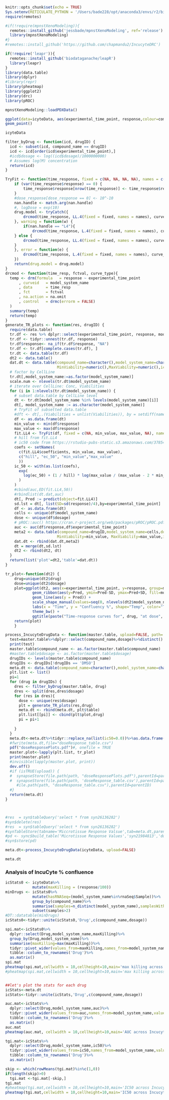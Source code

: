 ```r
knitr::opts_chunk$set(echo = TRUE)
Sys.setenv(RETICULATE_PYTHON = '/Users/bade228/opt/anaconda3/envs/r2/bin/python3')
require(remotes)

#if(!require(mpnstXenoModeling)){
  remotes::install_github('jessbade/mpnstXenoModeling', ref='release')
  library(mpnstXenoModeling)
#}
#remotes::install_github('https://github.com/chapmandu2/IncucyteDRC')

if(!require('leapr')){
  remotes::install_github('biodataganache/leapR')
  library(leapr)
}
library(data.table)
library(dplyr)
#library(repr)
library(pheatmap)
library(ggplot2)
library(drc)
library(pROC)
```

```r
mpnstXenoModeling::loadPDXData()
```

```r
ggplot(data=icyteData, aes(experimental_time_point, response,colour=compound_name,shape=model_system_name)) +
geom_point()
```

```r
icyteData
```

```r
filter_byDrug <- function(icd, drugID) {
  icd <- subset(icd, compound_name == drugID)
  icd <- icd[order(icd$experimental_time_point),]
  #icd$dosage <- log((icd$dosage)/1000000000)
  # Assumes log(M) concentration
  return(icd)
}

TryFit <- function(time_response, fixed = c(NA, NA, NA, NA), names = c(NA, NA, NA, NA), nan.handle = c("LL4", "L4"), curve_type){
    if (var(time_response$response) == 0) {
        time_response$response[nrow(time_response)] <- time_response$response[nrow(time_response)] + 10^-10
    }
    #dose_response[dose_response == 0] <- 10^-10
    nan.handle <- match.arg(nan.handle)
    #, logDose = exp(10)
    drug.model <- tryCatch({
        drcmod(time_response, LL.4(fixed = fixed, names = names), curve_type)
    }, warning = function(w) {
        if(nan.handle == "L4"){
            drcmod(time_response, L.4(fixed = fixed, names = names), curve_type)
    } else {
        drcmod(time_response, LL.4(fixed = fixed, names = names), curve_type)
    }
    }, error = function(e) {
        drcmod(time_response, L.4(fixed = fixed, names = names), curve_type)
    })
    return(drug.model = drug.model)
}
drcmod <- function(time_resp, fctval, curve_type){
  temp <- drm(formula   = response ~ experimental_time_point
      , curveid   = model_system_name
      , data      = time_resp
      , fct       = fctval
      , na.action = na.omit
      , control   = drmc(errorm = FALSE)
  )
  summary(temp)
  return(temp)
}
generate_TR_plots <- function(res, drugID) {
  require(data.table)
  tr.df <- res %>% dplyr::select(experimental_time_point, response, model_system_name, dosage) #%>% setDT()
  tr.df <- tidyr::unnest(tr.df, response)
  tr.df$response<- na_if(tr.df$response, "NA")
  tr.df <- tr.df[complete.cases(tr.df), ]
  tr.dt <- data.table(tr.df)
  dt2 <- data.table()
  dat.dt <- data.table(compound_name=character(),model_system_name=character(),dosage=numeric(),Hill=numeric(),ec50=numeric(),
                       MinViability=numeric(),MaxViability=numeric(),ic50=numeric(),auc=numeric())
  # factor by CellLine
  tr.dt[,model_system_name:=as.factor(model_system_name)]
  scale.num <- nlevels(tr.dt$model_system_name)
  # iterate over CellLine: Conc, Viabilities
  for (i in 1:nlevels(tr.dt$model_system_name)) {
    # subset data.table by CellLine level
    dt <- tr.dt[model_system_name %in% levels(model_system_name)[i]]
    dt[, model_system_name := as.character(model_system_name)]
    # TryFit of subsetted data.table
    #dft <- dt[,.(Viabilities = unlist(Viabilities)), by = setdiff(names(dt), 'Viabilities')]
    df <- as.data.frame(dt)
    min_value <- min(df$response)
    max_value <- max(df$response)
    fit.LL4 <- TryFit(df, fixed = c(NA, min_value, max_value, NA), names = c("hill", "min_value", "max_value", "ec_50"), nan.handle = "L4", "model_system_name")
    # hill from fit.LL4
    # ic50 code from https://rstudio-pubs-static.s3.amazonaws.com/378543_5b5bda32bf0541a485ccc49efbea680a.html
    coefs <- setNames(
      c(fit.LL4$coefficients, min_value, max_value),
      c("hill", "ec_50", "min_value","max_value"
      ))
    ic_50 <- with(as.list(coefs),
      exp(
        log(ec_50) + (1 / hill) * log(max_value / (max_value - 2 * min_value)) #log(ec_50)
      )
    )
    #cbind(auc,ED(fit.LL4,50))
    #rbindlist(dt.dat,auc)
    dt[, Pred := predict(object=fit.LL4)]
    sd.lst = dt[, list(SD=sd(response)/4),by=experimental_time_point]
    df <- as.data.frame(dt)
    cells <- unique(df$model_system_name)
    dose <- unique(df$dosage)
    # pROC::auc() https://cran.r-project.org/web/packages/pROC/pROC.pdf
    auc <- auc(df$response,df$experimental_time_point)
    meta2 <- data.table(compound_name=drugID,model_system_name=cells,dosage=dose,Hill=coefs['hill'],ec50=coefs['ec_50'],
                       MinViability=min_value, MaxViability=max_value,ic50=ic_50,auc=as.numeric(auc))
    dat.dt <- rbind(dat.dt,meta2)
    dt = merge(dt,sd.lst)
    dt2 <- rbind(dt2, dt)
  }
  return(list('plot'=dt2,'table'=dat.dt))
}

tr_plot<-function(dt2) {
    drug=unique(dt2$drug)
    dose=unique(dt2$dosage)
    plot=ggplot(dt2, aes(x=experimental_time_point, y=response, group=model_system_name, color=model_system_name)) + #, shape=model_system_name
            geom_ribbon(aes(y=Pred, ymin=Pred-SD, ymax=Pred+SD, fill=model_system_name), alpha=0.2, color=NA) +
            geom_line(aes(y = Pred)) +
            scale_shape_manual(values=seq(0, nlevels(dt2$model_system_name))) +
            labs(x = "Time", y = "Confluency %", shape="Temp", color="Temp") +
            theme_bw() +
            ggtitle(paste("Time-response curves for", drug, "at dose", dose, "nM"))
    return(plot)
    }
```

```r
process_IncucyteDrugData <- function(master.table, upload=FALSE, path='.', parentID=NULL){
  test=master.table%>%dplyr::select(compound_name,dosage)%>%distinct()
  print(test)
  master.table$compound_name <- as.factor(master.table$compound_name)
  #master.table$dosage <- as.factor(master.table$dosage)
  drugIDs <- levels(master.table$compound_name)
  drugIDs <- drugIDs[!drugIDs == 'DMSO']
  meta.dt <- data.table(compound_name=character(),model_system_name=character(),dosage=numeric(),Hill=numeric(),ec50=numeric(),MinViability=numeric(),MaxViability=numeric(),ic50=numeric(),auc=numeric())
  plt.list <- list()
  pi=1
  for (drug in drugIDs) {
    dres <- filter_byDrug(master.table, drug)
    dres <- split(dres,dres$dosage)
    for (res in dres){
      dose <- unique(res$dosage)
      plt = generate_TR_plots(res,drug)
      meta.dt <- rbind(meta.dt, plt$table)
      plt.list[[pi]] <- cbind(plt$plot,drug)
      pi = pi+1
      
    }
  }
  meta.dt<-meta.dt%>%tidyr::replace_na(list(ic50=0.0))%>%as.data.frame()
  #fwrite(meta.dt,file="doseResponse_table.csv")
  pdf("doseResponsePlots.pdf")#, onefile = TRUE
  master.plot<-lapply(plt.list, tr_plot)
  print(master.plot)
  #invisible(lapply(master.plot, print))
  dev.off()
  #if (isTRUE(upload)) {
  #  synapseStore(file.path(path, "doseResponsePlots.pdf"),parentId=parentID)
  #  synapseStore(file.path(path, 'doseResponse_table.csv'),parentId=parentID)
     #ile.path(path, "doseResponse_table.csv"),parentId=parentID)
  #}
  return(meta.dt)
}



#res  = syn$tableQuery('select * from syn26136282')
#syn$delete(res)
#res  = syn$tableQuery('select * from syn26136282')
#synTableStore(tabname='Miccrotissue Response Valsue',tab=meta.dt,parentId='syn21984813')
#pd <- sync$build_table('Microtissue Response Values','syn21984813','doseResponse_table.csv')
#syn$store(pd)
```

```r
meta.dt<-process_IncucyteDrugData(icyteData, upload=FALSE)
```

```r
meta.dt
```

### Analysis of IncuCyte % confluence

```r
icStats0 <- icyteData%>%
            mutate(maxKilling = (response/100))
minDrugs <- icStats0%>%
            mutate(hasRNASeq=(model_system_name%in%rnaSeq$Sample))%>%
            group_by(compound_name)%>%
            summarise(samples=n_distinct(model_system_name),samplesWithRNA=count(hasRNASeq==TRUE))%>%
            subset(samples>2)
#DT::datatable(minDrugs)
icStats0<-tidyr::unite(icStats0,'Drug',c(compound_name,dosage))
```

```r
spi.mat<-icStats0%>%
  dplyr::select(Drug,model_system_name,maxKilling)%>%
  group_by(Drug,model_system_name)%>%
  summarise(maxKilling=max(maxKilling))%>%
  tidyr::pivot_wider(values_from=maxKilling,names_from=model_system_name,values_fill=list(maxKilling=0))%>%
  tibble::column_to_rownames('Drug')%>%
  as.matrix()
spi.mat
pheatmap(spi.mat,cellwidth = 10,cellheight=10,main='max killing across Incucyte data')
#pheatmap(spi.mat,cellwidth = 10,cellheight=10,main='max killing across Incucyte data',filename='MK_ic.png')



```

```r
##let's plot the stats for each drug
icStats<-meta.dt
icStats<-tidyr::unite(icStats,'Drug',c(compound_name,dosage))

auc.mat<-icStats%>%
  dplyr::select(Drug,model_system_name,auc)%>%
  tidyr::pivot_wider(values_from=auc,names_from=model_system_name,values_fill=list(auc=0))%>%
  tibble::column_to_rownames('Drug')%>%
  as.matrix()
auc.mat
pheatmap(auc.mat, cellwidth = 10,cellheight=10,main='AUC across Incucyte data')

tgi.mat<-icStats%>%
  dplyr::select(Drug,model_system_name,ic50)%>%
  tidyr::pivot_wider(values_from=ic50,names_from=model_system_name,values_fill=list(ic50=0))%>%
  tibble::column_to_rownames('Drug')%>%
  as.matrix()

skip <- which(rowMeans(tgi.mat)%in%c(1,0))
if(length(skip)>0)
  tgi.mat <-tgi.mat[-skip,]
tgi.mat
#pheatmap(tgi.mat,cellwidth = 10,cellheight=10,main='IC50 across Incucyte data',filename='ic50_ic.png')
pheatmap(tgi.mat,cellwidth = 10,cellheight=10,main='IC50 across Incucyte data')


```

```r

```
